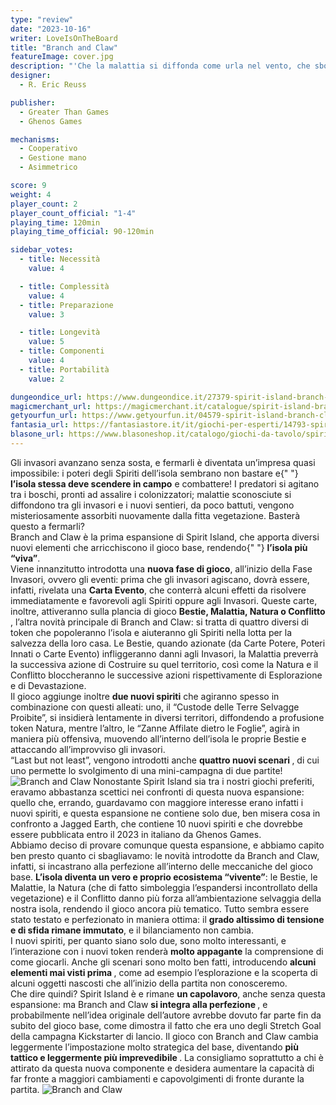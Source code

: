 ```yaml
---
type: "review"
date: "2023-10-16"
writer: LoveIsOnTheBoard
title: "Branch and Claw"
featureImage: cover.jpg
description: "'Che la malattia si diffonda come urla nel vento, che sboccino lame affilate lungo il percorso degli Invasori' [dall'introduzione di Branch and Claw]"
designer:
  - R. Eric Reuss

publisher:
  - Greater Than Games
  - Ghenos Games

mechanisms:
  - Cooperativo
  - Gestione mano
  - Asimmetrico

score: 9
weight: 4
player_count: 2
player_count_official: "1-4"
playing_time: 120min
playing_time_official: 90-120min

sidebar_votes:
  - title: Necessità
    value: 4

  - title: Complessità
    value: 4
  - title: Preparazione
    value: 3

  - title: Longevità
    value: 5
  - title: Componenti
    value: 4
  - title: Portabilità
    value: 2

dungeondice_url: https://www.dungeondice.it/27379-spirit-island-branch-claw.html
magicmerchant_url: https://magicmerchant.it/catalogue/spirit-island-branch-claw-60037/
getyourfun_url: https://www.getyourfun.it/04579-spirit-island-branch-claw-giochi-cooperativi.html
fantasia_url: https://fantasiastore.it/it/giochi-per-esperti/14793-spirit-island-branch-and-claw-espansione-ita.html
blasone_url: https://www.blasoneshop.it/catalogo/giochi-da-tavolo/spirit-island-branch-claw-42-1425
---
```


<OriginalReviewLink slug="spirit-island" />
<Panoramic>
  Gli invasori avanzano senza sosta, e fermarli è diventata un’impresa quasi
  impossibile: i poteri degli Spiriti dell’isola sembrano non bastare e{" "}
  <strong>l’isola stessa deve scendere in campo</strong> e combattere! I
  predatori si agitano tra i boschi, pronti ad assalire i colonizzatori;
  malattie sconosciute si diffondono tra gli invasori e i nuovi sentieri, da
  poco battuti, vengono misteriosamente assorbiti nuovamente dalla fitta
  vegetazione. Basterà questo a fermarli?
  <br />
  Branch and Claw è la prima espansione di Spirit Island, che apporta diversi
  nuovi elementi che arricchiscono il gioco base, rendendo{" "}
  <strong>l’isola più “viva”</strong>.<br />
  Viene innanzitutto introdotta una <strong>nuova fase di gioco</strong>, all’inizio
  della Fase Invasori, ovvero gli eventi: prima che gli invasori agiscano, dovrà
  essere, infatti, rivelata una <strong>Carta Evento</strong>, che conterrà alcuni
  effetti da risolvere immediatamente e favorevoli agli Spiriti oppure agli Invasori.
  Queste carte, inoltre, attiveranno sulla plancia di gioco <strong>
    Bestie, Malattia, Natura o Conflitto
  </strong>, l’altra novità principale di Branch and Claw: si tratta di quattro diversi
  di token che popoleranno l’isola e aiuteranno gli Spiriti nella lotta per la salvezza
  della loro casa. Le Bestie, quando azionate (da Carte Potere, Poteri Innati o Carte
  Evento) infliggeranno danni agli Invasori, la Malattia preverrà la successiva azione
  di Costruire su quel territorio, così come la Natura e il Conflitto bloccheranno
  le successive azioni rispettivamente di Esplorazione e di Devastazione.
  <br />
  Il gioco aggiunge inoltre <strong>due nuovi spiriti</strong> che agiranno spesso
  in combinazione con questi alleati: uno, il “Custode delle Terre Selvagge Proibite”,
  si insidierà lentamente in diversi territori, diffondendo a profusione token Natura,
  mentre l’altro, le “Zanne Affilate dietro le Foglie”, agirà in maniera più offensiva,
  muovendo all’interno dell’isola le proprie Bestie e attaccando all’improvviso gli
  invasori.
  <br />
  “Last but not least”, vengono introdotti anche <strong>
    quattro nuovi scenari
  </strong>, di cui uno permette lo svolgimento di una mini-campagna di due partite!
</Panoramic>

<img src="./game3.jpg?t=1" alt="Branch and Claw" />

<Feedback>
  Nonostante Spirit Island sia tra i nostri giochi preferiti, eravamo abbastanza
  scettici nei confronti di questa nuova espansione: quello che, errando,
  guardavamo con maggiore interesse erano infatti i nuovi spiriti, e questa
  espansione ne contiene solo due, ben misera cosa in confronto a Jagged Earth,
  che contiene 10 nuovi spiriti e che dovrebbe essere pubblicata entro il 2023
  in italiano da Ghenos Games.
  <br />
  Abbiamo deciso di provare comunque questa espansione, e abbiamo capito ben
  presto quanto ci sbagliavamo: le novità introdotte da Branch and Claw,
  infatti, si incastrano alla perfezione all’interno delle meccaniche del gioco
  base. <strong>L’isola diventa un vero e proprio ecosistema “vivente”</strong>:
  le Bestie, le Malattie, la Natura (che di fatto simboleggia l’espandersi
  incontrollato della vegetazione) e il Conflitto danno più forza
  all’ambientazione selvaggia della nostra isola, rendendo il gioco ancora più
  tematico. Tutto sembra essere stato testato e perfezionato in maniera ottima:
  il <strong>grado altissimo di tensione e di sfida rimane immutato</strong>, e
  il bilanciamento non cambia.
  <br />I nuovi spiriti, per quanto siano solo due, sono molto interessanti, e l’interazione
  con i nuovi token renderà <strong>molto appagante</strong> la comprensione di come
  giocarli. Anche gli scenari sono molto ben fatti, introducendo <strong>
    alcuni elementi mai visti prima
  </strong>, come ad esempio l’esplorazione e la scoperta di alcuni oggetti nascosti
  che all’inizio della partita non conosceremo.
  <br />
  Che dire quindi? Spirit Island è e rimane <strong>un capolavoro</strong>, anche
  senza questa espansione: ma Branch and Claw <strong>
    si integra alla perfezione
  </strong>, e probabilmente nell’idea originale dell’autore avrebbe dovuto far parte
  fin da subito del gioco base, come dimostra il fatto che era uno degli Stretch
  Goal della campagna Kickstarter di lancio. Il gioco con Branch and Claw cambia
  leggermente l’impostazione molto strategica del base, diventando <strong>
    più tattico e leggermente più imprevedibile
  </strong>. La consigliamo soprattutto a chi è attirato da questa nuova componente
  e desidera aumentare la capacità di far fronte a maggiori cambiamenti e capovolgimenti
  di fronte durante la partita.
</Feedback>

<img src="./game2.jpg?t=1" alt="Branch and Claw" />
